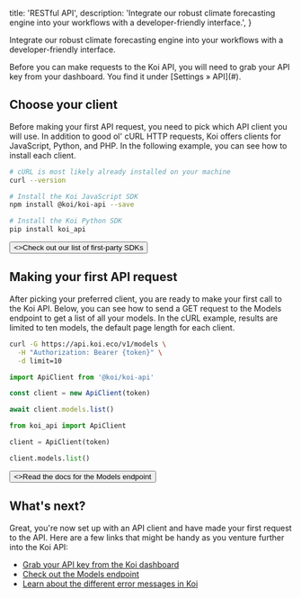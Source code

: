   title: 'RESTful API',
  description:
    'Integrate our robust climate forecasting engine into your workflows with a developer-friendly interface.',
}


Integrate our robust climate forecasting engine into your workflows with a developer-friendly interface.

<Note>
  Before you can make requests to the Koi API, you will need to grab your
  API key from your dashboard. You find it under [Settings &raquo; API](#).
</Note>

## Choose your client

Before making your first API request, you need to pick which API client you will use. In addition to good ol' cURL HTTP requests, Koi offers clients for JavaScript, Python, and PHP. In the following example, you can see how to install each client.

<CodeGroup>

```bash {{ title: 'cURL' }}
# cURL is most likely already installed on your machine
curl --version
```

```bash {{ language: 'js' }}
# Install the Koi JavaScript SDK
npm install @koi/koi-api --save
```

```bash {{ language: 'python' }}
# Install the Koi Python SDK
pip install koi_api
```

</CodeGroup>

<div className="not-prose">
  <Button href="/sdks" variant="text" arrow="right">
    <>Check out our list of first-party SDKs</>
  </Button>
</div>

## Making your first API request

After picking your preferred client, you are ready to make your first call to the Koi API.
Below, you can see how to send a GET request to the Models endpoint to get a list of all your models.
In the cURL example, results are limited to ten models, the default page length for each client.

<CodeGroup tag="GET" label="/v1/models">

```bash {{ title: 'cURL' }}
curl -G https://api.koi.eco/v1/models \
  -H "Authorization: Bearer {token}" \
  -d limit=10
```

```js
import ApiClient from '@koi/koi-api'

const client = new ApiClient(token)

await client.models.list()
```

```python
from koi_api import ApiClient

client = ApiClient(token)

client.models.list()
```

</CodeGroup>

<div className="not-prose">
  <Button href="/models" variant="text" arrow="right">
    <>Read the docs for the Models endpoint</>
  </Button>
</div>

## What's next?

Great, you're now set up with an API client and have made your first request to the API.
Here are a few links that might be handy as you venture further into the Koi API:

- [Grab your API key from the Koi dashboard](https://koi.eco/settings/api)
- [Check out the Models endpoint](/models)
- [Learn about the different error messages in Koi](/errors)
